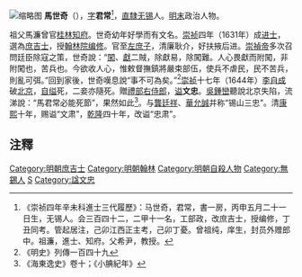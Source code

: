 [[File:马文肃公祠.jpg|缩略图]]
'''馬世奇'''（{{bd|1584年||1644年|catIdx=M馬}}），[[表字|字]]'''君常'''<ref>《崇祯四年辛未科進士三代履歷》：马世奇，君常，書一房，丙申五月二十一日生，无锡人。会三百四十二，二甲十一名，工部政，改庶吉士，授编修，丁丑同考。管起居注，己卯江西正主考，己卯丁憂。曾祖纯，庠生，封员外赠郎中。祖濂，進士、知府。父希尹，教授。</ref>，[[南直隸|直隸]][[无锡|无锡]]人。[[明末|明末]]政治人物。

祖父馬濂曾官[[桂林|桂林]][[知府|知府]]。世奇幼年好學而有文名。[[崇祯|崇祯]]四年（1631年）成[[进士|进士]]，選為[[庶吉士|庶吉士]]，授[[翰林院编修|翰林院编修]]。官至[[左庶子|左庶子]]，清廉耿介，好扶掖后进。[[崇禎帝|崇禎帝]]多次召問廷臣除寇之策，世奇說：“[[闖王|闖]]、[[張獻忠|獻]]二賊，除獻易，除闖難。人心畏獻而附闖，非附闖也，苦兵也。今欲收人心，惟敕督撫鎮將嚴束部伍，使兵不虐民，民不苦兵，則亂可弭。”回到家後，世奇嘆息說“事不可為矣。”<ref>《明史》列傳一百四十九</ref>[[崇祯|崇祯]]十七年（1644年）[[李自成|李自成]]破[[北京|北京]]，[[自缢|自缢]]死，二妾亦隨死。贈[[禮部右侍郎|禮部右侍郎]]，[[谥|谥]]'''文忠'''。[[吳鍾巒|吳鍾巒]]聽說北京失陷，流涕說：“馬君常必能死節”，果然如此<ref>《海東逸史》卷十；《小腆紀年》</ref>。与[[龔廷祥|龔廷祥]]、[[華允誠|華允誠]]并称“锡山三忠”。清[[康熙|康熙]]十年，赐谥“文肃”，[[乾隆|乾隆]]四十年，改谥“忠肃”。

==注釋==
{{reflist}}

{{並稱|錫山三忠|[[馬世奇|馬世奇]] - [[龔廷祥|龔廷祥]] - [[華允誠|華允誠]]}}
{{崇禎四年辛未科殿試金榜}}
{{DEFAULTSORT:Ma馬}}
[[Category:明朝庶吉士|Category:明朝庶吉士]]
[[Category:明朝翰林|Category:明朝翰林]]
[[Category:明朝自殺人物|Category:明朝自殺人物]]
[[Category:無錫人|Category:無錫人]]
[[Category:馬姓|S]]
[[Category:諡文忠|Category:諡文忠]]